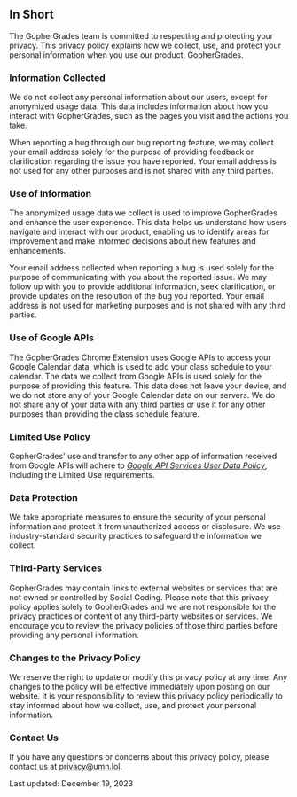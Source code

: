 ## In Short

The GopherGrades team is committed to respecting and protecting your privacy. This privacy policy explains how we
collect, use, and protect your personal information when you use our product, GopherGrades.

### Information Collected

We do not collect any personal information about our users, except for anonymized usage data. This data includes
information about how you interact with GopherGrades, such as the pages you visit and the actions you take.

When reporting a bug through our bug reporting feature, we may collect your email address solely for the purpose of
providing feedback or clarification regarding the issue you have reported. Your email address is not used for any other
purposes and is not shared with any third parties.

### Use of Information

The anonymized usage data we collect is used to improve GopherGrades and enhance the user experience. This data helps us
understand how users navigate and interact with our product, enabling us to identify areas for improvement and make
informed decisions about new features and enhancements.

Your email address collected when reporting a bug is used solely for the purpose of communicating with you about the
reported issue. We may follow up with you to provide additional information, seek clarification, or provide updates on
the resolution of the bug you reported. Your email address is not used for marketing purposes and is not shared with any
third parties.

### Use of Google APIs

The GopherGrades Chrome Extension uses Google APIs to access your Google Calendar data, which is used to add
your class schedule to your calendar. The data we collect from Google APIs is used solely for the purpose of
providing this feature. This data does not leave your device, and we do not store any of your Google Calendar data on
our servers. We do not share any of your data with any third parties or use it for any other purposes
than providing the class schedule feature.

### Limited Use Policy

GopherGrades' use and transfer to any other app of information received from Google APIs will adhere to _[Google API
Services User Data Policy](https://developers.google.com/terms/api-services-user-data-policy#additional_requirements_for_specific_api_scopes)_,
including the Limited Use requirements.

### Data Protection

We take appropriate measures to ensure the security of your personal information and protect it from unauthorized access
or disclosure. We use industry-standard security practices to safeguard the information we collect.

### Third-Party Services

GopherGrades may contain links to external websites or services that are not owned or controlled by Social Coding.
Please note that this privacy policy applies solely to GopherGrades and we are not responsible for the privacy practices
or content of any third-party websites or services. We encourage you to review the privacy policies of those third
parties before providing any personal information.

### Changes to the Privacy Policy

We reserve the right to update or modify this privacy policy at any time. Any changes to the policy will be effective
immediately upon posting on our website. It is your responsibility to review this privacy policy periodically to stay
informed about how we collect, use, and protect your personal information.

### Contact Us

If you have any questions or concerns about this privacy policy, please contact us at privacy@umn.lol.

Last updated: December 19, 2023
